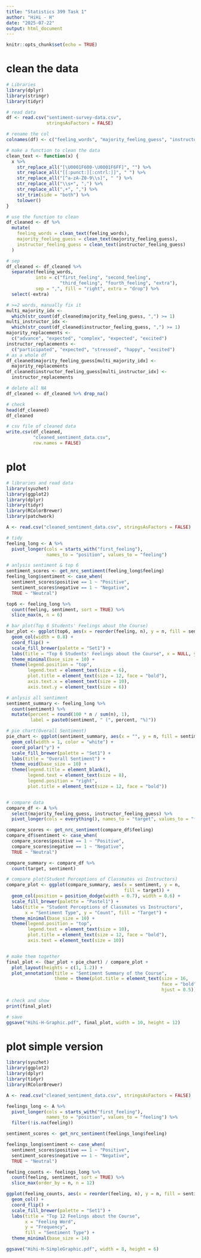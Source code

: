 ```yaml
---
title: "Statistics 399 Task 1"
author: "HiHi - H"
date: "2025-07-22"
output: html_document
---
```


```r
knitr::opts_chunk$set(echo = TRUE)
```

# clean the data
```r
# Libraries
library(dplyr)
library(stringr)
library(tidyr)

# read data
df <- read.csv("sentiment-survey-data.csv", 
               stringsAsFactors = FALSE)

# rename the col
colnames(df) <- c("feeling_words", "majority_feeling_guess", "instructor_feeling_guess")

# make a function to clean the data
clean_text <- function(x) {
  x %>%
    str_replace_all("[\U0001F600-\U0001F6FF]", "") %>%
    str_replace_all("[[:punct:][:cntrl:]]", " ") %>%
    str_replace_all("[^a-zA-Z0-9\\s]", " ") %>%
    str_replace_all("\\s+", ",") %>%
    str_replace_all(",+", ",") %>%
    str_trim(side = "both") %>%
    tolower()
}

# use the function to clean
df_cleaned <- df %>%
  mutate(
    feeling_words = clean_text(feeling_words),
    majority_feeling_guess = clean_text(majority_feeling_guess),
    instructor_feeling_guess = clean_text(instructor_feeling_guess)
  )

# sep
df_cleaned <- df_cleaned %>%
  separate(feeling_words,
           into = c("first_feeling", "second_feeling",
                    "third_feeling", "fourth_feeling", "extra"),
           sep = ",", fill = "right", extra = "drop") %>%
  select(-extra)

# >=2 words, manually fix it
multi_majority_idx <-
  which(str_count(df_cleaned$majority_feeling_guess, ",") >= 1)
multi_instructor_idx <- 
  which(str_count(df_cleaned$instructor_feeling_guess, ",") >= 1)
majority_replacements <- 
  c("advance", "expected", "complex", "expected", "excited")
instructor_replacements <- 
  c("participated", "expected", "stressed", "happy", "excited")
# as a whole df
df_cleaned$majority_feeling_guess[multi_majority_idx] <- 
  majority_replacements
df_cleaned$instructor_feeling_guess[multi_instructor_idx] <- 
  instructor_replacements

# delete all NA
df_cleaned <- df_cleaned %>% drop_na()

# check
head(df_cleaned)
df_cleaned

# csv file of cleaned data
write.csv(df_cleaned, 
          "cleaned_sentiment_data.csv", 
          row.names = FALSE)
```

# plot
```r
# libraries and read data
library(syuzhet)
library(ggplot2)
library(dplyr)
library(tidyr)
library(RColorBrewer)
library(patchwork)

A <- read.csv("cleaned_sentiment_data.csv", stringsAsFactors = FALSE)

# tidy
feeling_long <- A %>%
  pivot_longer(cols = starts_with("first_feeling"),
               names_to = "position", values_to = "feeling")

# anlysis sentiment & top 6
sentiment_scores <- get_nrc_sentiment(feeling_long$feeling)
feeling_long$sentiment <- case_when(
  sentiment_scores$positive == 1 ~ "Positive",
  sentiment_scores$negative == 1 ~ "Negative",
  TRUE ~ "Neutral")

top6 <- feeling_long %>%
  count(feeling, sentiment, sort = TRUE) %>%
  slice_max(n, n = 6)

# bar plot(Top 6 Students' Feelings about the Course)
bar_plot <- ggplot(top6, aes(x = reorder(feeling, n), y = n, fill = sentiment)) +
  geom_col(width = 0.8) +
  coord_flip() +
  scale_fill_brewer(palette = "Set1") +
  labs(title = "Top 6 Students' Feelings about the Course", x = NULL, y = "Frequency") +
  theme_minimal(base_size = 10) +
  theme(legend.position = "top",
        legend.text = element_text(size = 6),
        plot.title = element_text(size = 12, face = "bold"),
        axis.text.x = element_text(size = 10),
        axis.text.y = element_text(size = 6))

# anlysis all sentiment
sentiment_summary <- feeling_long %>%
  count(sentiment) %>%
  mutate(percent = round(100 * n / sum(n), 1),
         label = paste0(sentiment, " (", percent, "%)"))

# pie chart(Overall Sentiment)
pie_chart <- ggplot(sentiment_summary, aes(x = "", y = n, fill = sentiment)) +
  geom_col(width = 1, color = "white") +
  coord_polar("y") +
  scale_fill_brewer(palette = "Set1") +
  labs(title = "Overall Sentiment") +
  theme_void(base_size = 10) +
  theme(legend.title = element_blank(),
        legend.text = element_text(size = 8),
        legend.position = "right",
        plot.title = element_text(size = 12, face = "bold"))


# compare data
compare_df <- A %>%
  select(majority_feeling_guess, instructor_feeling_guess) %>%
  pivot_longer(cols = everything(), names_to = "target", values_to = "feeling")

compare_scores <- get_nrc_sentiment(compare_df$feeling)
compare_df$sentiment <- case_when(
  compare_scores$positive == 1 ~ "Positive",
  compare_scores$negative == 1 ~ "Negative",
  TRUE ~ "Neutral")

compare_summary <- compare_df %>%
  count(target, sentiment)

# compare plot(Student Perceptions of Classmates vs Instructors)
compare_plot <- ggplot(compare_summary, aes(x = sentiment, y = n, 
                                            fill = target)) +
  geom_col(position = position_dodge(width = 0.7), width = 0.6) +
  scale_fill_brewer(palette = "Pastel1") +
  labs(title = "Student Perceptions of Classmates vs Instructors",
       x = "Sentiment Type", y = "Count", fill = "Target") +
  theme_minimal(base_size = 10) +
  theme(legend.position = "top",
        legend.text = element_text(size = 10),
        plot.title = element_text(size = 12, face = "bold"),
        axis.text = element_text(size = 10))


# make them together
final_plot <- (bar_plot + pie_chart) / compare_plot +
  plot_layout(heights = c(1, 1.2)) +
  plot_annotation(title = "Sentiment Summary of the Course",
                  theme = theme(plot.title = element_text(size = 16, 
                                                          face = "bold", 
                                                          hjust = 0.5)))

# check and show
print(final_plot)

# save
ggsave("Hihi-H-Graphic.pdf", final_plot, width = 10, height = 12)

```





# plot simple version
```r
library(syuzhet)
library(ggplot2)
library(dplyr)
library(tidyr)
library(RColorBrewer)

A <- read.csv("cleaned_sentiment_data.csv", stringsAsFactors = FALSE)

feelings_long <- A %>%
  pivot_longer(cols = starts_with("first_feeling"),
               names_to = "position", values_to = "feeling") %>%
  filter(!is.na(feeling))

sentiment_scores <- get_nrc_sentiment(feelings_long$feeling)

feelings_long$sentiment <- case_when(
  sentiment_scores$positive == 1 ~ "Positive",
  sentiment_scores$negative == 1 ~ "Negative",
  TRUE ~ "Neutral")

feeling_counts <- feelings_long %>%
  count(feeling, sentiment, sort = TRUE) %>%
  slice_max(order_by = n, n = 12)

ggplot(feeling_counts, aes(x = reorder(feeling, n), y = n, fill = sentiment)) +
  geom_col() +
  coord_flip() +
  scale_fill_brewer(palette = "Set1") +
  labs(title = "Top 12 Feelings about the Course",
       x = "Feeling Word",
       y = "Frequency",
       fill = "Sentiment Type") +
  theme_minimal(base_size = 14)

ggsave("Hihi-H-SimpleGraphic.pdf", width = 8, height = 6)

```


